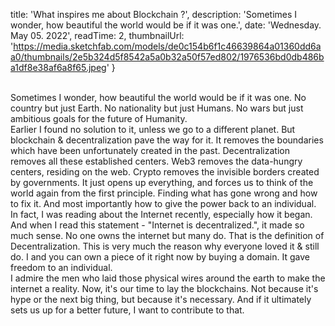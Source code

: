 

  title: 'What inspires me about Blockchain ?',
  description: 'Sometimes I wonder, how beautiful the world would be if it was one.',
  date: 'Wednesday. May 05. 2022',
  readTime: 2,
  thumbnailUrl: 'https://media.sketchfab.com/models/de0c154b6f1c46639864a01360dd6aa0/thumbnails/2e5b324d5f8542a5a0b32a50f57ed802/1976536bd0db486ba1df8e38af6a8f65.jpeg'
}


<br/>
Sometimes I wonder, how beautiful the world would be if it was one. No country but just Earth. No nationality but just Humans. No wars but just ambitious goals for the future of Humanity.
<br/>
Earlier I found no solution to it, unless we go to a different planet. But blockchain & decentralization pave the way for it. It removes the boundaries which have been unfortunately created in the past. Decentralization removes all these established centers. Web3 removes the data-hungry centers, residing on the web. Crypto removes the invisible borders created by governments. It just opens up everything, and forces us to think of the world again from the first principle. Finding what has gone wrong and how to fix it. And most importantly how to give the power back to an individual.
<br/>
In fact, I was reading about the Internet recently, especially how it began. And when I read this statement - "Internet is decentralized.", it made so much sense. No one owns the internet but many do. That is the definition of Decentralization. This is very much the reason why everyone loved it & still do. I and you can own a piece of it right now by buying a domain. It gave freedom to an individual.
<br/>
I admire the men who laid those physical wires around the earth to make the internet a reality. Now, it's our time to lay the blockchains. Not because it's hype or the next big thing, but because it's necessary. And if it ultimately sets us up for a better future, I want to contribute to that.